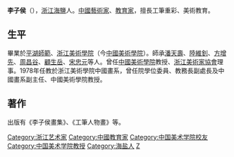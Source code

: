 '''李子侯'''（{{bd|1938年|}}），[[浙江|浙江]][[海鹽|海鹽]]人。[[中國|中國]][[藝術家|藝術家]]、[[教育家|教育家]]，擅長工筆重彩、美術教育。

==生平==
畢業於[[平湖師範|平湖師範]]、[[浙江美術學院|浙江美術學院]]（今[[中國美術學院|中國美術學院]]）。師承[[潘天壽|潘天壽]]、[[陸維釗|陸維釗]]、[[方增先|方增先]]、[[周昌谷|周昌谷]]、[[顧生岳|顧生岳]]、[[宋忠元|宋忠元]]等人。曾任[[中國美術學院|中國美術學院]]教授、[[浙江美術家協會|浙江美術家協會]]理事。1978年任教於浙江美術學院中國畫系，曾任院學位委員、教務長副處長及中國畫系副主任、中國美術學院教授。

==著作==
出版有《李子侯畫集》、《工筆人物畫》等。

{{China-artist-stub}}
{{DEFAULTSORT:L}}
[[Category:浙江艺术家|Category:浙江艺术家]]
[[Category:中國教育家|Category:中國教育家]]
[[Category:中国美术学院校友|Category:中国美术学院校友]]
[[Category:中国美术学院教授|Category:中国美术学院教授]]
[[Category:海盐人|Category:海盐人]]
[[Category:李姓|Z]]